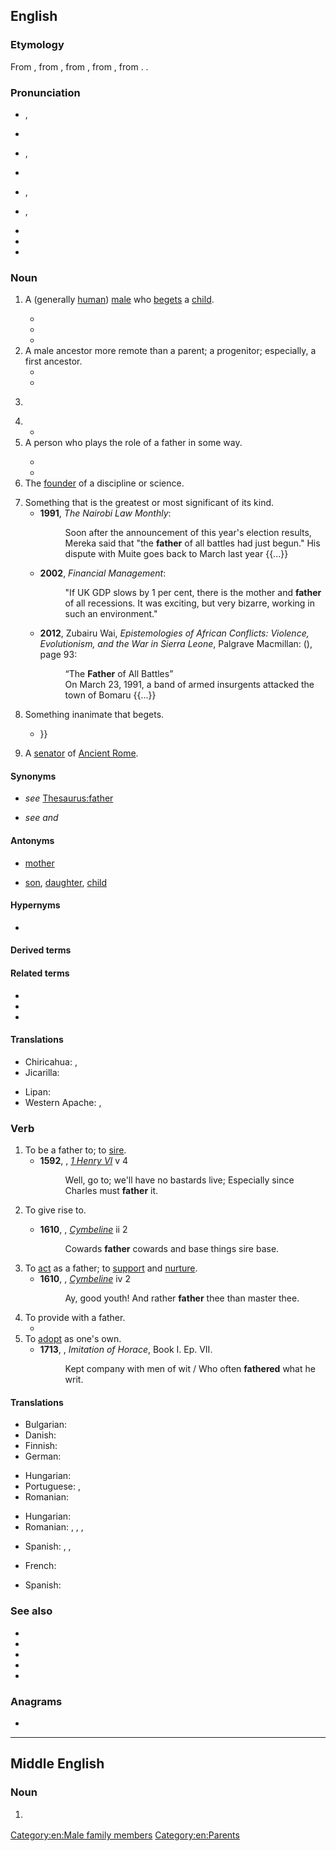 {{also|Father}}
==English==
{{wikipedia|dab=father (disambiguation)|father}}

===Etymology===
From {{inh|en|enm|fader}}, from {{inh|en|ang|fæder}}, from {{inh|en|gmw-pro|*fader}}, from {{inh|en|gem-pro|*fadēr}}, from {{inh|en|ine-pro|*ph₂tḗr}}. {{doublet|en|ayr|faeder|padre|pater|père}}.

===Pronunciation===
* {{a|RP}} {{enPR|fä'''th''ə(r)}}, {{IPA|en|/ˈfɑːðə(ɹ)/}}
* {{audio|en|LL-Q1860 (eng)-Back ache-father.wav|Audio (RP)}}
* {{a|GA}} {{enPR|fä'''th''ər}}, {{IPA|en|/ˈfɑðɚ/}}
* {{audio|en|En-us-father.ogg|Audio (GA)}}
* {{a|AusE}} {{enPR|fä'''th''ə}}, {{IPA|en|/ˈfaːðə/}}
* {{a|obsolete}} {{enPR|fă'''th''ər}}, {{IPA|en|/ˈfæðəɹ/}}
* {{homophones|en|farther|q1=in [[non-rhotic]] accents}}
* {{rhymes|en|ɑːðə(r)}}
* {{hyphenation|en|fa|ther}}

===Noun===
{{en-noun}}

# A (generally [[human]]) [[male]] who [[beget]]s a [[child]].
#: {{ux|en|My '''father''' was a strong influence on me.}}
#: {{ux|en|My friend Tony just became a '''father'''.}}
#* {{RQ:King James Version|Proverbs|10|1|nodot=yes|url=https://www.kingjamesbibleonline.org/1611_Proverbs-Chapter-10/|passage= The Pꝛouerbes of Solomon: A wiſe ſonne maketh a glad '''father''' : but a fooliſh sonne ''is'' the heauineſſe of his mother.}}
#* {{quote-book|en|1898|{{w|Winston Churchill (novelist)|Winston Churchill}}| {{w|The Celebrity}}| chapter=5| passage=When this conversation was repeated in detail within the hearing of the young woman in question, and undoubtedly for his benefit, Mr. Trevor threw shame to the winds and scandalized the Misses Brewster then and there by proclaiming his '''father''' to have been a country storekeeper.}}
#* {{quote-song|en|lyricist={{w|Cécile Corbel}}| composer={{w|Cécile Corbel}} and {{w|Simon Caby| lang=fr}}| format={{w|CD}}| publisher={{w|ヤマハミュージックコミュニケーションズ|Yamaha Music Communications|lang=ja}}| artist={{w|Cécile Corbel}}| | |My First Borrowing| date=Apr 7 2010| {{lang|ja|借りぐらし}} Kari-gurashi| trans-album=The Borrowers| |'''Father''', dear '''father'''<br>Will you be proud of me?<br>I wish I could be<br>Just like you.}}
# A male ancestor more remote than a parent; a progenitor; especially, a first ancestor.
#* {{RQ:King James Version|1 Kings|2|10|nodot=yes|url=https://www.kingjamesbibleonline.org/1611_1-Kings-Chapter-2/#10|passage= So Dauid ſlept with his '''fathers''', and was buried in the citie of Dauid.}}
#* {{RQ:King James Version|Romans|4|16|nodot=yes|url=https://www.kingjamesbibleonline.org/1611_Romans-Chapter-4/#16|passage=
Therefoꝛe ''it is'' of faith, that it might bee by grace; to the ende the pꝛomiſe might be ſure to all the ſeede, not to that onely which is of the Law, but to that alſo which is of the faith of Abꝛaham, who is the '''father''' of vs all,}}
# {{non-gloss definition|A term of respectful address for an elderly man.}}
#: {{ux|en|Come, '''father'''; you can sit here.}}
# {{non-gloss definition|A term of respectful address for a priest.}}
#* {{RQ:Shakespeare Measure|III|ii|passage=Bless you, good '''father''' friar!}}
# A person who plays the role of a father in some way.
#: {{ux|en|My brother was a '''father''' to me after my parents got divorced.}}
#: {{ux|en|The child is '''father''' to the man.}}
#* {{RQ:King James Version|Job|29|16|nodot=yes|url=https://www.kingjamesbibleonline.org/1611_Job-Chapter-29/#1616|passage=I was a '''father''' to the pooꝛe : and the cauſe which I knewe not, I ſearched out.}}
#* {{RQ:King James Version|Genesis|45|8|nodot=yes|url=https://www.kingjamesbibleonline.org/1611_Genesis-Chapter-45/#8|passage=So now it was not you ''that'' sent me hither, but God : and he hath made me a '''father''' to Pharaoh, and loꝛd of all his houſe, and a ruler thꝛoughout all the land of Egypt.}}
# The [[founder]] of a discipline or science.
#: {{ux|en|Albert Einstein is the '''father''' of modern physics.}}
# Something that is the greatest or most significant of its kind.
#* '''1991''', ''The Nairobi Law Monthly'':
#*: Soon after the announcement of this year&#39;s election results, Mereka said that &quot;the '''father''' of all battles had just begun.&quot; His dispute with Muite goes back to March last year {{...}}
#* '''2002''', ''Financial Management'':
#*: &quot;If UK GDP slows by 1 per cent, there is the mother and '''father''' of all recessions. It was exciting, but very bizarre, working in such an environment.&quot;
#* '''2012''', Zubairu Wai, ''Epistemologies of African Conflicts: Violence, Evolutionism, and the War in Sierra Leone'', Palgrave Macmillan: ({{ISBN|9781137280794}}), page 93:
#*: “The '''Father''' of All Battles”
#*: On March 23, 1991, a band of armed insurgents attacked the town of Bomaru {{...}}
# Something inanimate that begets.
#* {{quote-book|en|page=88|author={{w|Richard Lovelace}}|title= Amyntor's Grove, His Chloris, Arigo, and Gratiana. An Elogie.|year=1649|publisher= Thomas Harper|url= https://books.google.co.nz/books?id=LnlMAAAAcAAJ |passage= But may the Sun and gentle weather, / When you are both growne ripe together, / Load you with fruit, ſuch as your '''Father''' / From you with all the joyes doth gather : / And may you when one branch is dead / Graft ſuch another in it's ſtead,{{...}} }}
# {{lb|en|historical}} A [[senator]] of [[Ancient Rome]].

====Synonyms====
* {{sense|parent}} ''see'' [[Thesaurus:father]]
* {{sense|most significant thing}} ''see'' {{l|en|mother}} ''and'' {{l|en|granddaddy}}

====Antonyms====
* {{qualifier|with regards to gender}} [[mother]]
* {{qualifier|with regards to ancestry}} [[son]], [[daughter]], [[child]]

====Hypernyms====
* {{sense|a male parent}} {{l|en|parent}}

====Derived terms====
{{col4|en
|be gathered to one's fathers
|Father Christmas
|Father of Lies
|father of the House
|Father Time
|Father's Day
|fatherhood
|father-in-law
|fatherland
|fatherless
|fatherlike
|fatherliness
|fatherly
|father tongue
|forefather
|godfather
|God the Father
|grandfather
|great-grandfather
|Heavenly Father
|highfather
|how's your father
|like father, like son
|penny-father
|stepfather
}}

====Related terms====
* {{l|en|Father}}
* {{l|en|Jupiter}}
* {{l|en|paternal}}

====Translations====
{{trans-top|male parent}}
{{multitrans|data=
* Abaza: {{tt|abq|аба}}
* Abkhaz: {{tt|ab|аб}}
* Acholi: {{tt|ach|abaa}}
* Adyghe: {{tt|ady|ты}}
* Afar: {{tt|aa|abba}}
* Afrikaans:  {{q|formal}} {{tt+|af|vader}}, {{qualifier|informal}} {{tt+|af|pa}}
* Ainu: {{tt|ain|アチャ|tr=aca}}
* Akkadian: {{tt|akk|𒀜|tr=abu}}
* Albanian: {{tt+|sq|baba|m}}, {{tt+|sq|atë|m}}
* Aleut: {{tt|ale|adax}}
* American Sign Language: {{tt|ase|5@Forehead-ThumbBack Contact}}
* Amharic: {{tt|am|እባት|m}}
* Amis: {{tt|ami|ama^}}; {{tt|ami|wama}} {{q|Nataoran Amis}}
* Ammonite: {{tt|sem-amm|𐤀𐤁}}
* Amurdag: {{tt|amg|iraba}}
* Angloromani: {{tt|rme|dad}}, {{tt|rme|daddarus}}, {{tt|rme|daddi}}, {{tt|rme|daddus}}
* Apache:
*: Western Apache: {{tt|apw|tʼaah}}
* Arabic: {{tt+|ar|أَب|m}}, {{tt+|ar|وَالِد|m}}
* Aragonese: {{tt+|an|pai|m}}
* Aramaic:
*: Classical Syriac: {{tt|syc|ܐܒܐ|m|tr=ʾăḇā}}, {{tt|syc|ܝܠܘܕܐ|m|tr=yālōḏā}}, {{tt|syc|ܒܒܐ|m|tr=bābā}}
*: Jewish Aramaic: {{tt|arc|אַבָּא|m|tr=ʾabbā}}
* Armenian: {{tt+|hy|հայր}}, {{tt+|hy|պապա}} {{qualifier|informal}}
* Aromanian: {{tt|rup|tatã|m}}
* Assamese: {{tt|as|দেউতা}}, {{tt|as|পিতা}}, {{tt|as|বাপ}}, {{tt|as|আব্বা}}
* Asturian: {{tt+|ast|padre|m}}, {{tt+|ast|pá|m}}
* Atayal: {{tt|tay|yaba}}
* Avar: {{tt|av|эмен}}
* Avestan: {{tt|ae|𐬞𐬌𐬙𐬀𐬭}}
* Aymara: {{t-needed|ay}}
* Azerbaijani: {{tt+|az|ata}}, {{qualifier|dialect}} {{tt|az|dədə}}
* Baba Malay: {{tt|mbf|bapak}}
* Baluchi: {{tt|bal|پت|tr=pit}}, {{tt|bal|پس|tr=pis}}, {{tt|bal|ابا|tr=abbá}}
* Bashkir: {{tt|ba|атай}}
* Basque: {{tt+|eu|aita}}
* Bats: {{tt|bbl|დად}}
* Bavarian: {{tt|bar|vadda}}
* Beja: {{tt|bej|baab}}
* Belarusian: {{tt|be|ба́цька|m}}, {{tt|be|айце́ц|m}}, {{tt|be|та́та|m}} {{qualifier|colloquial}}
* Bengali: {{tt+|bn|আব্বা}}, {{tt+|bn|পিতা}}, {{tt+|bn|বাবা}}
* Bikol Central: {{tt+|bcl|ama}}
* Bourguignon: {{tt|roa-brg|peire|m}}, {{tt|roa-brg|poupa|m}} {{qualifier|informal}}, {{tt|roa-brg|'pa}} {{qualifier|informal}}
* Brahui: {{tt|brh|baawa}}
* Breton: {{tt+|br|tad|m}}, {{tt+|br|tadoù|p}}
* Bulgarian: {{tt+|bg|баща́|m}}, {{tt+|bg|та́тко|m}}, {{tt|bg|тати|m}}, {{tt+|bg|отец|m}}
* Bunun: {{tt|bnn|tama}}
* Burmese: {{tt+|my|အဖေ}}, {{tt+|my|အဖ}}, {{qualifier|formal}} {{tt+|my|ဖခင်}}
* Buryat: {{tt|bua|эсэгэ}}
* Caló: {{tt|rmq|dada|m}}
* Catalan: {{tt+|ca|pare|m}}
* Cebuano: {{tt|ceb|amahan}}
* Central Dusun: {{tt|dtp|tapa}}
* Central Huishui Hmong: {{tt|hmc|txiv}}
* Central Sierra Miwok: {{tt|csm|ʔypýˑ-}}
* Chakma: {{t-needed|ccp}}
* Chavacano: {{tt|cbk|tata}}
* Chechen: {{tt|ce|да}}
* Cherokee: {{tt|chr|ᎡᏙᏓ}}, {{tt|chr|ᎠᏓᏙᏓ}}
* Chichewa: {{tt|ny|bambo}}, {{tt|ny|tate}}
* Chinese:
*: Cantonese: {{tt|yue|父親}}, {{tt|yue|父亲|tr=fu6 can1}}, {{tt+|yue|爸爸|tr=baa1-4 baa1}} {{qualifier|colloquial}}, {{tt+|yue|老竇}}, {{tt+|yue|老窦}}, {{tt+|yue|老豆|tr=lou5 dau6}}
*: Dungan: {{tt|dng|фучин}}, {{tt|dng|дада}}, {{tt|dng|да}}, {{tt|dng|де}}, {{tt|dng|деде}}, {{tt|dng|лозы}} {{qualifier|colloquial}}, {{tt|dng|ада}}
*: Hakka: {{tt|hak|父親}}, {{tt|hak|父亲|tr=fu-chhîn}}, {{tt|hak|阿爸|tr=â-pâ}}
*: Mandarin: {{tt+|cmn|父親}}, {{tt+|cmn|父亲|tr=fùqīn}}, {{tt+|cmn|父|tr=fù}}, {{tt+|cmn|爸爸|tr=bàba}}, {{tt+|cmn|爹|tr=diē}} {{qualifier|colloquial}}, {{tt+|cmn|老子|tr=lǎozi}} {{qualifier|slang}}
*: Min Nan: {{tt+|nan|爹親}}, {{tt|nan|爹亲|tr=tia-chhin}}, {{tt|nan|娘爸}}/{{tt|nan|娘父|tr=niû-pē}}, {{tt|nan|父親}}, {{tt|nan|父亲|tr=hū-chhin}}, {{tt+|nan|阿爸|tr=a-pah / a-pa / a-pâ}}
*: Wu: {{tt|wuu|父親}}, {{tt|wuu|父亲|tr=vu qin}}, {{tt|wuu|爸爸|tr=pa pa}}
* Chinook Jargon: {{tt|chn|papa}}
* Chuukese: {{tt|chk|sam}}
* Chuvash: {{tt|cv|атте}}
* Comanche: {{tt|com|apʉ}}
* Coptic:
*: Bohairic: {{tt|cop|ⲓⲱⲧ|m}}, {{tt|cop|ⲡⲁⲧⲣⲟⲥ|m}}, {{tt|cop|ⲓⲟϯ|p}}
*: Sahidic: {{tt|cop|ⲉⲓⲱⲧ|m}}, {{tt|cop|ⲡⲁⲧⲣⲟⲥ|m}}, {{tt|cop|ⲉⲓⲟⲧⲉ|p}}
* Cornish: {{tt|kw|tas|m}}, {{tt|kw|sira|m}}
* Corsican: {{tt|co|babbu}}, {{tt|co|padre}}
* Crimean Tatar: {{tt|crh|baba}}
* Czech: {{tt+|cs|otec}}, {{tt+|cs|táta}}, {{tt+|cs|tatínek}}, {{tt+|cs|taťka}}, {{tt+|cs|fotr|m}} {{qualifier|pejorative}}
* Dalmatian: {{tt|dlm|tuota|m}}, {{tt|dlm|teta}}
* Danish: {{tt+|da|far|c}}, {{tt+|da|fader|c}}
* Darkinjung: {{tt|xda|biambai}}
* Dhivehi: {{tt|dv|ބައްޕަ}}
* Dutch: {{tt+|nl|vader|m}}, {{tt+|nl|papa}} {{qualifier|informal}}
* Eastern Mari: {{tt|chm|ача}}
* Eastern Mnong: {{tt|mng|bap}}
* Edomite: {{tt|xdm|𐤀𐤁}}
* Egyptian: {{t-egy|jt|m|h=i-t:f-A1}}
* Elfdalian: {{tt|ovd|faðer|m}}
* Erzya: {{tt|myv|тетя}}
* Eshtehardi: {{tt|esh|دادا|m|tr=dādā}}
* Esperanto: {{tt+|eo|patro}}
* Estonian: {{tt+|et|isa}}
* Etruscan: {{tt|ett|𐌀𐌐𐌀}}
* Evenki: {{tt|evn|ама}}
* Ewe: {{t-needed|ee}}
* Extremaduran: {{tt|ext|pairi}}
* Faroese: {{tt+|fo|faðir|m}}, {{tt+|fo|pápi|m}}, {{tt+|fo|babba|m}}
* Fijian: {{tt+|fj|tama}}
* Finnish: {{tt+|fi|isä}}
* French: {{tt+|fr|père|m}}, {{tt+|fr|papa}} {{qualifier|informal}}
* Friulian: {{tt|fur|pari|m}}
* Gagauz: {{tt|gag|boba}}, {{tt|gag|ata}}
* Galician: {{tt+|gl|pai|m}}, {{tt+|gl|padre|m}}
* Ge'ez: {{tt|gez|ኣብ}}
* Georgian: {{tt|ka|მამა}}
* German: {{tt+|de|Vater|m}}
*: Alemannic German: {{tt|gsw|Vatter|m}}
* Gondi: {{t-needed|gon}}
* Gooniyandi: {{tt|gni|ngaboo}}
* Gothic: {{tt|got|𐌰𐍄𐍄𐌰|m}}, {{tt|got|𐍆𐌰𐌳𐌰𐍂|m}}
* Greek: {{tt+|el|πατέρας|m}}
*: Ancient: {{tt|grc|πατήρ|m}}
* Greenlandic: {{tt|kl|ataata}}
* Guaraní: {{tt|gn|úva}}, {{tt+|gn|túva}}, {{tt|gn|ru}}, {{tt|gn|itúva}}, {{tt|gn|ru}}
* Gujarati: {{tt+|gu|પિતા|m}}
* Gunwinggu: {{tt|gup|ngabba}}
* Haitian Creole: {{tt|ht|papa}}
* Hausa: {{tt|ha|uba}}, {{tt|ha|baba}}
* Hawaiian: {{tt|haw|makua kāne}}
* Hebrew: {{tt+|he|אָב|m|tr=av}}
* Hindi: {{tt+|hi|पिता|m}}, {{tt+|hi|वालिद|m}}, {{tt+|hi|बाप|m}}, {{tt+|hi|पिदर|m}}
* Hittite: {{tt|hit|𒀜𒋫|tr=atta|c}}, {{tt|hit|𒀜𒋫𒀸|tr=attas}}
* Hungarian: {{tt+|hu|apa}}
* Hunsrik: {{tt|hrx|Fatter|m}}
* Iban: {{tt|iba|apai}}
* Icelandic: {{tt+|is|faðir|m}}, {{tt+|is|pabbi|m}} {{qualifier|colloquial}}
* Ido: {{tt+|io|patro}}
* Igbo: {{tt|ig|nna}}
* Ilocano: {{tt|ilo|ama}}
* Inari Sami: {{tt|smn|eeči}}
* Indonesian: {{tt+|id|bapa}}, {{tt+|id|bapak}}, {{tt+|id|ayah}}, {{tt+|id|ayahanda}}
* Ingush: {{tt|inh|да}}
* Interlingua: {{tt+|ia|patre}}
* Inuktitut: {{tt|iu|ᐊᑖᑕ}}
* Inupiaq: {{t|ik|aapa}}, {{t|ik|taata}}
* Irish: {{tt+|ga|athair|m}}
*: Old Irish: {{tt|sga|athair|m}}
* Italian: {{tt+|it|padre|m}}, {{tt+|it|babbo|m}}, {{tt+|it|papà|m}}
* Japanese: {{tt+|ja|お父さん|tr=おとうさん, otōsan}}, {{tt+|ja|父|tr=ちち, chichi}} {{qualifier|humble}}, {{tt+|ja|パパ|tr=papa}}
* Jarai: {{tt|jra|ama}}, {{tt|jra|ama}}
* Javanese: {{tt+|jv|bapak}}
* Jeju: {{tt|jje|아방|tr=abang}}
* Jersey Dutch: {{tt|gmw-jdt|vâder|m}}
* K'iche': {{tt|quc|qajaw}}
* Kabardian: {{tt|kbd|адэ}}
* Kalmyk: {{tt|xal|эцк}}
* Kamba: {{tt|kam|ethe}}
* Kannada: {{tt+|kn|ತಂದೆ}}, {{tt+|kn|ಅಪ್ಪ}}
* Kapampangan: {{tt|pam|tatang}}
* Karachay-Balkar: {{tt|krc|ата}}
* Karelian: {{tt|krl|ižä}}, {{tt|krl|tuatto}}
* Kashubian: {{tt|csb|òjc|m}}, {{tt+|csb|tatk|m}}
* Kavalan: {{tt|ckv|tama}}
* Kazakh: {{tt+|kk|ата}}, {{tt+|kk|әке}}, {{tt+|kk|көке}}
* Kemi Sami: {{tt|sjk|äätj}}
* Khmer: {{tt+|km|ឪពុក}}, {{tt+|km|ពុក}}, {{tt|km|ឳ}}
* Klamath-Modoc: {{tt|kla|ptisap}}
* Komi-Permyak: {{tt|koi|бать}}
* Korean: {{tt+|ko|아버지}}, {{tt+|ko|아빠}}, {{qualifier|honorific}} {{tt+|ko|아버님}}, {{tt+|ko|애비}} {{qualifier|humble}}
* Kristang: {{tt|mcm|pai}}
* Kumyk: {{tt|kum|ата}}
* Kurdish:
*: Central Kurdish: {{tt+|ckb|باوک}}, {{tt+|ckb|باو}}, {{tt+|ckb|باب}}
*: Northern Kurdish: {{tt+|kmr|bab|m}}, {{tt+|kmr|bav|m}}
* Kurukh: {{t-needed|kru}}
* Kyrgyz: {{tt+|ky|ата}}
* Laboya: {{tt|lmy|ama}}
* Ladin: {{t-needed|lld}}
* Lao: {{tt+|lo|ພໍ່}}
* Latgalian: {{tt|ltg|tāvs}}
* Latin: {{tt+|la|pater|m}}, {{tt|la|genitor|m}}, {{tt+|la|parens|m}}
* Latvian: {{tt+|lv|tēvs|m}}, {{tt|lv|tētis|m}} {{qualifier|dad}}, {{tt|lv|papucītis|m}} {{qualifier|sexual, sarcastic}}
* Laz: {{tt|lzz|მუმული}}
* Ligurian: {{t-needed|lij}}
* Lithuanian: {{tt+|lt|tėvas|m}}
* Livonian: {{tt|liv|izā}}, {{tt|liv|tōți}} {{qualifier|dad}}
* Lombard: {{t-needed|lmo}}
* Low German: {{tt+|nds-de|Vader}}, {{l|nds|vader}}
*: Dutch Low Saxon: {{tt|nds-nl|voa}} {{qualifier|Gronings}}, {{tt|nds-nl|pabbe}} {{qualifier|Gronings}}
* Luhya: {{tt|luy|papa}}
* Luo: {{tt|luo|baba}}
* Luxembourgish: {{tt|lb|Papp}}
* Lydian: {{tt|xld|𐤠𐤯𐤠}}
* Lü: {{tt|khb|ᦗᦸᧈ}}
* Macedonian: {{tt+|mk|та́тко|m}}
* Malagasy: {{tt+|mg|aba}}, {{tt+|mg|ada}}
* Malay: {{tt+|ms|bapa}}, {{tt+|ms|ayah}}, {{tt|ms|bapak}}, {{tt|ms|ayahanda}}, {{tt|ms|rama}}, {{tt+|ms|abah}}
* Malayalam: {{tt|ml|അച്ഛന്‍}}, {{tt+|ml|പിതാവ്}}
* Maltese: {{tt|mt|missier|m}}
{{trans-mid}}
* Manchu: {{tt|mnc|ᠠᠮᠠ}}
* Mansi: {{tt|mns|а̄сь}}
* Manx: {{tt|gv|ayr|m}}
* Maore Comorian: {{tt|swb|ɓaɓa|c5|c6}}
* Maori: {{tt|mi|matua taane}}, {{tt|mi|tāne}}
* Marathi: {{tt|mr|पिता|m}}
* Mazanderani: {{tt|mzn|پیه‌ر|tr=pier}}
* Mbabaram: {{tt|vmb|nganjan}}
* Middle Persian: {{tt|pal|pid}}
* Minaean: {{tt|inm|𐩱𐩨|tr='b}}
* Mingrelian: {{tt|xmf|მუმა}}
* Mirandese: {{tt|mwl|pai}}
* Miyako: {{tt|mvi|アサ|tr=asa}}
* Moabite: {{tt|obm|𐤀𐤁}}
* Moksha: {{tt|mdf|аля}}
* Mongolian: {{tt+|mn|аав}} {{qualifier|informal}}, {{tt+|mn|эцэг}} {{qualifier|formal}}
* Muong: {{tt|mtq|pổ}}
* Mwani: {{tt|wmw|baba}}, {{tt|wmw|wawa}}
* Mycenaean Greek: {{tt|gmy|𐀞𐀳}}
* Mòcheno: {{tt|mhn|tata|m}}
* Nahuatl: {{tt+|nah|tahtli}}
* Nama: {{tt|naq|ǁgûb}}
* Navajo: {{tt|nv|azhéʼé|sc=Latn}}, {{tt|nv|ataaʼ|sc=Latn}}
* Neapolitan: {{tt|nap|pate}}
* Nepali: {{tt+|ne|बाबु|m}}, {{tt|ne|बुवा}}, {{tt+|ne|बा}}
* Nheengatu: {{tt|yrl|paia}}
* Nivkh: {{tt|niv|ытк}}, {{tt|niv|ытык}}, {{tt|niv|ытка}}, {{tt|niv|ытыка}}
* Norman: {{tt|nrf|père|m}} {{qualifier|continental Normandy}}, {{tt|nrf|pére|m}} {{qualifier|Guernsey}}, {{tt|nrf|péthe|m}} {{qualifier|Jersey}}
* North Frisian:
*: Föhr-Amrum: {{tt|frr|aatj|m}}
*: Hallig: {{tt|frr|baabe|m}}
*: Mooring: {{tt|frr|tääte|m}}
*: Sylt: {{tt|frr|Faađer|c}}
* Northern Ohlone: {{tt|cst|ká̄nak'ap̄a}}
* Northern Sami: {{tt|se|áhčči}}
* Norwegian: {{tt+|no|far}}, {{tt+|no|pappa}}, {{tt+|no|fader}}
* O'odham: {{tt|ood|o꞉g}}
* Occitan: {{tt+|oc|paire|m}}
* Ojibwe: {{q|my father}} {{tt|oj|imbaabaa}}, {{t|oj|indede}}
* Okinawan: {{t-needed|ryu}}
* Old Church Slavonic:
*: Cyrillic: {{tt|cu|отьць|m}}
*: Glagolitic: {{tt|cu|ⱁⱅⱐⱌⱐ|m}}
* Old East Slavic: {{tt|orv|отьць|m}}
* Old English: {{tt+|ang|fæder|m}}
* Old Persian: {{tt|peo|𐎱𐎡𐎫𐎠|ts=pitā}}
* Old Prussian: {{tt|prg|tāws|m}}, {{tt|prg|tāwas}} {{qualifier|regional}}
* Old Turkic: {{tt|otk|𐰴𐰭|tr=qaŋ}}, {{tt|otk|𐰯𐰀|tr=apa}}
* Oriya: {{tt+|or|ବାପା}}
* Oromo: {{t|om|abbaa}}
* Oscan: {{tt|osc|𐌐𐌀𐌕𐌝𐌓}}
* Ossetian: {{tt|os|фыд}}
* Ottoman Turkish: {{tt|ota|بابا|tr=bâbâ}}, {{tt|ota|اب|tr=eb}}, {{tt|ota|پدر|tr=peder}}, {{tt|ota|والد|tr=vâlid}}, {{tt|ota|اتا|tr=ata}}
* Pacoh: {{tt|pac|counh}}, {{tt|pac|a-ám}}
* Pali: {{tt|pi|janako|m}}
*: Devanagari: {{tt|pi|जनको|m|tr=janako}}
* Papiamentu: {{tt|pap|tata}}
* Pashto: {{tt+|ps|پلار|m|tr=plār}}
* Persian: {{tt+|fa|پدر|tr=pedar}}, {{tt+|fa|بابا|m|tr=bâbâ}}
* Phoenician: {{tt|phn|𐤀𐤁|m}}
* Phrygian: {{tt|xpg|πατερης}}
* Piedmontese: {{t-needed|pms}}
* Pirahã: {{tt|myp|baíxi}}
* Pite Sami: {{tt|sje|áhttje}}
* Pitjantjatjara: {{tt|pjt|mama}}, {{tt|pjt|punari}}
* Plains Apache: {{tt|apk|t’aah|tr=-[[t’á’]]}}
* Plautdietsch: {{tt+|pdt|Voda|m}}
* Polabian: {{tt|pox|aită|m}}
* Polish: {{tt+|pl|ojciec|m-pr}}, {{tt+|pl|tata|m-pr}} {{qualifier|familiar}}
* Portuguese: {{tt+|pt|pai|m}}
* Punjabi: {{tt|pa|ਪਿਓ|m}}, {{tt|pa|ਪਿਤਾ|m}}, {{tt|pa|ਬਾਪ|m}}
* Q'eqchi: {{tt|kek|yuwaʼ}}
* Quechua: {{tt|qu|tayta}}, {{tt|qu|tata}}
* Rade: {{tt|rad|ama}}
* Rajasthani: {{t-needed|raj}}
* Rohingya: {{tt|rhg|bab}}, {{tt|rhg|baf}}, {{tt|rhg|abba}}
* Romagnol: {{t-needed|rgn}}
* Romani: {{tt|rom|dad|m}}
*: Balkan Romani: {{tt|rmn|dad|m}} {{qualifier|Bugurdži|Crimea|Kosovo Arli|Macedonian Arli|Sofia Erli|Ursari}}, {{tt|rmn|dat|m}} {{qualifier|Sepečides|Sofia Erli}}
*: Baltic Romani: {{tt|rml|daad|m}} {{qualifier|Latvia}}, {{tt|rml|dad|m}} {{qualifier|Lithuania|North Russia}}
*: Carpathian Romani: {{tt|rmc|dad|m}} {{qualifier|Burgenland|East Slovakia|Gurvari|Hungarian Vend|Prekmurski|Romungro|Veršend}}
*: Kalo Finnish Romani: {{tt|rmf|daad|m}}
*: Sinte Romani: {{tt|rmo|dad|m}}
*: Vlax Romani: {{tt|rmy|dad|m}} {{qualifier|Banatiski Gurbet|Gurbet|Kalderaš|Lovara|Macedonian Džambazi|Sremski Gurbet}}
*: Welsh Romani: {{tt|rmw|dad|m}}
* Romanian: {{tt+|ro|tată|m}}
* Romansch: {{tt|rm|bap|m}}, {{tt|rm|bab|m}}
* Russian: {{tt+|ru|оте́ц|m}}, {{tt+|ru|па́па|m}} {{qualifier|colloquial}}, {{tt+|ru|ба́тя|m}} {{qualifier|colloquial}}, {{tt+|ru|ба́тюшка|m}}, {{tt+|ru|ба́тька|m}}, {{tt+|ru|папа́ша|m}} {{qualifier|may sound derogatory}}, {{tt+|ru|тя́тя|m}}
* Rusyn: {{tt|rue|ня́ньо|m}}, {{tt|rue|ня́нько|m}}, {{tt|rue|оте́ць|m}}
* Rwanda-Rundi: {{tt+|rw|so}}
* Saaroa: {{tt|sxr|ama'a}}
* Sabaean: {{tt|xsa|𐩱𐩨|tr='b}}
* Saisiyat: {{tt|xsy|yaba'}}
* Samoan: {{tt+|sm|tama}}
* Sanskrit: {{tt+|sa|पितृ|m}}, {{tt|sa|पितर|m}}
* Sardinian: {{tt|sc|babbu|m}}
* Saterland Frisian: {{t|stq|Foar}}
* Scots: {{tt|sco|faither}}, {{tt|sco|fader}}
* Scottish Gaelic: {{tt+|gd|athair|m}}
* Serbo-Croatian:
*: Cyrillic: {{tt|sh|о̀тац|m}}
*: Roman: {{tt+|sh|òtac|m}}
* Shan: {{tt+|shn|ပေႃႈ}}
* Shona: {{tt|sn|baba}}
* Sicilian: {{tt+|scn|patri|m}}
* Sikkimese: {{t-needed|sip}}
* Silesian: {{tt|szl|uojćec|m}}
* Sindhi: {{tt|sd|پيء|tr=pīʾu}}, {{tt|sd|بابو|tr=bābō}}
* Sinhalese: {{tt+|si|තාත්තා}}
* Skolt Sami: {{tt|sms|eʹčč}}
* Slovak: {{qualifier|formal}} {{tt+|sk|otec}}, {{qualifier|diminutive}} {{tt+|sk|tato}}, {{qualifier|diminutive}} {{tt+|sk|tatko}}, {{qualifier|diminutive}} {{tt|sk|tatíčko}}, {{qualifier|pejorative}} {{tt|sk|foter}}
* Slovene: {{tt+|sl|oče|m}}, {{tt|sl|očka|m}}, {{qualifier|dialect}} {{tt+|sl|tata|m}}, {{qualifier|dialect}} {{tt+|sl|ata|m}}
* Somali: {{tt+|so|aabo}}, {{tt+|so|aabbe}}
* Sorbian:
*: Lower Sorbian: {{tt|dsb|nan|m}}
*: Upper Sorbian: {{tt|hsb|nan|m}}, {{tt|hsb|wótc|m}}
* Sotho: {{tt+|st|ntate}}
* South Picene: {{tt|spx|𐌐𐌀𐌕𐌄𐌓𐌄𐌝𐌇}}
* Spanish: {{tt+|es|padre|m}}
* Sudovian: {{tt|xsv|tāvas|m}}
* Sumerian: {{tt|sux|𒀀𒀀|tr=A.A}}, {{tt|sux|𒀁|tr=IDUM}}, {{tt|sux|𒀋|tr=ABBA2}}, {{tt|sux|𒀜𒁕|tr=AD.DA}}
* Sundanese: {{tt|su|rama}}
* Svan: {{tt|sva|მუ}}
* Swahili: {{tt+|sw|baba}}, {{tt+|sw|mzee}}
* Swedish: {{tt+|sv|fader}}, {{tt+|sv|far}}, {{tt+|sv|pappa}}
* Sylheti: {{tt|syl|ꠛꠣꠙ}}, {{tt|syl|ꠀꠛ꠆ꠛꠣ}}
* Tabasaran: {{tt|tab|адаш}}, {{tt|tab|аба}}
* Tagalog: {{tt+|tl|ama}}, {{tt+|tl|tatay}}
* Tajik: {{tt+|tg|падар}}, {{tt+|tg|бобо}}
* Talysh:
*: Asalemi: {{tt|tly|دده|tr=dada}}
* Tamil: {{tt+|ta|அப்பா}}, {{tt+|ta|தந்தை}}, {{tt+|ta|அத்தன்}}, {{tt+|ta|அப்பன்}}
* Taos: {{tt|twf|tǫ̏ména}}
* Taroko: {{tt|trv|tama}}
* Tatar: {{tt+|tt|ата}}, {{tt+|tt|әти}}, {{tt|tt|атай}}
* Telugu: {{tt+|te|నాన్న}}, {{tt+|te|తండ్రి}}
* Tetum: {{tt|tet|aman}}
* Thai: {{tt+|th|พ่อ}}, {{tt+|th|บิดา}}
* Thao: {{tt|ssf|ama}}
* Tibetan: {{tt|bo|པ་ཕ}}, {{tt|bo|ཕ་ལགས}} {{qualifier|honorific}}
* Tigre: {{tt|tig|አብ}}
* Tigrinya: {{tt+|ti|ኣቦ|m}}
* Tocharian A: {{tt|xto|pācar}}, {{tt|xto|āp}}
* Tocharian B: {{tt|txb|pācer}}, {{tt|txb|āppo}}
* Tok Pisin: {{tt|tpi|papa}}
* Traveller Norwegian: {{tt|rmg|dad}}
* Tsou: {{tt|tsu|amo}}
* Tupinambá: {{tt|tpn|uba}}
* Turkish: {{tt+|tr|baba}}, {{tt+|tr|ata}}
* Turkmen: {{tt|tk|kaka}}
* Tuvan: {{tt|tyv|ача}}, {{tt|tyv|ада}}
* Tày: {{tt|tyz|嗓}}, {{tt|tyz|嗚}}, {{tt|tyz|嗟}}
* Udmurt: {{tt|udm|атай}}, {{tt|udm|бубы}}, {{tt|udm|айы}}
* Ugaritic: {{tt|uga|𐎀𐎁}}
* Ukrainian: {{tt+|uk|ба́тько|m}}, {{tt+|uk|оте́ць|m}}, {{tt|uk|та́то|m}} {{qualifier|colloquial}}
* Urdu: {{tt+|ur|والد|m|tr=vālid}}, {{tt|ur|باپ|m|tr=bāp}}
* Uyghur: {{tt+|ug|دادا}}, {{tt+|ug|ئاتا}}
* Uzbek: {{tt+|uz|ota}}
* Venetian: {{tt+|vec|pare|m}}
* Veps: {{tt|vep|tat}}
* Vietnamese: {{qualifier|Southern Vietnam}} {{tt+|vi|ba}}, {{tt+|vi|cha}}, {{tt+|vi|tía}}, {{tt+|vi|thầy}}, {{tt+|vi|cậu}}, {{qualifier|Northern Vietnam}} {{tt+|vi|bố}}, {{tt+|vi|bác}}, {{tt+|vi|bọ}}, {{tt+|vi|áng}}
* Vilamovian: {{tt|wym|foter}}
* Volapük: {{tt+|vo|fat}}
* Votic: {{tt|vot|isä}}
* Võro: {{tt|vro|esä}}
* Walloon: {{tt+|wa|pere|m}}
* Wambaya: {{tt|wmb|irda}}
* Waneci: {{tt|wne|پيار|tr=piyār}}
* Welsh: {{tt+|cy|tad|m}}
* West Frisian: {{tt+|fy|heit}}, {{qualifier|archaic or phrasal}} {{tt|fy|faar}}
* Wiradhuri: {{tt|wrh|babiin}}
* Wolof: {{tt|wo|baay}}, {{tt|wo|pàppa}}
* Xhosa: {{tt|xh|ubawo}}, {{tt|xh|utata}}, {{tt|xh|uyise}}
* Yagara: {{tt|yxg|babun}}, {{tt|yxg|bing}}
* Yakut: {{tt|sah|аҕа}}
* Yami: {{tt|tao|ama}}
* Yiddish: {{tt|yi|פֿאָטער|m}}, {{tt|yi|טאַטע|m}}
* Yoruba: {{tt|yo|bàbá}}
* Yucatec Maya: {{tt|yua|taat}}
* Yup'ik: {{tt|esu|aata}}, {{tt|esu|ata}}
* Yuracare: {{tt|yuz|tata}}
* Yámana: {{tt|yag|imu}}
* Zazaki: {{tt+|zza|pi}}
* Zealandic: {{tt|zea|vaoder|m}}, {{tt|zea|vaer|m}}
* Zhuang: {{tt|za|baz}}, {{tt|za|baq}}, {{tt|za|boh}}, {{tt|za|box}}, {{tt|za|dax}}, {{tt|za|dez}}
* Zulu: {{qualifier|my}} {{tt+|zu|ubaba|c1a|c2a}}, {{qualifier|your}} {{tt|zu|uyihlo|c1a|c2a}}, {{qualifier|his/her}} {{tt|zu|uyise|c1a|c2a}}
* ǃXóõ: {{tt|nmn|a̰a}}
{{trans-bottom}}

{{trans-top|term of address for an elderly man}}
* Bulgarian: {{tt+|bg|татко}}
* Danish: {{tt+|da|fader|c}}
* Dutch: {{tt+|nl|vadertje|n}}
* German: {{tt|de|Väterchen|n}}
* Hungarian: {{tt+|hu|apó}}
* Ido: {{tt+|io|patro}}
* Indonesian: {{tt+|id|bung}}, {{tt+|id|bun}}
* Japanese: {{tt+|ja|おとうさん|tr=otōsan}}
* Latin: {{tt|la|atta|m}}
{{trans-mid}}
* Persian: {{tt+|fa|بابا|m|tr=bābā}}, {{tt+|fa|پدر|tr=pedar}}
* Portuguese: {{tt+|pt|senhor|m}}
* Romani: {{tt|rom|dad|m}}
* Russian: {{tt+|ru|оте́ц|m}}, {{tt+|ru|ба́тя|m}} {{qualifier|colloqial}}, {{tt+|ru|папа́ша|m}} {{qualifier|colloquial|pejorative}}
* Swahili: {{tt+|sw|baba}}
* Tagalog: {{tt+|tl|manong}}
* Tamil: {{tt+|ta|அய்யா}}
* Telugu: {{tt+|te|అయ్యా}}
{{trans-bottom}}

{{trans-top|term of address for a priest}}
* Arabic: {{tt|ar|بابا|m}}
* Armenian: {{tt|hy|տե՛ր հայր}}
* Chinese:
*: Cantonese: {{tt|yue|神父|tr=san4 fu6}}
*: Hakka: {{tt|hak|神父|tr=sṳ̀n-fu}}
*: Mandarin: {{tt+|cmn|神父|tr=shénfù}}
*: Min Nan: {{tt|nan|神父|tr=sîn-hū}}
* Galician: {{tt+|gl|padre|m}}
* Georgian: {{tt|ka|მამა}}, {{tt|ka|მამაო}}
* German: {{tt+|de|Vater|m}}, {{tt+|de|Pater|m}}, {{tt+|de|Pfarrer|m}}
* Hungarian: {{tt+|hu|atya}}
* Irish: {{tt+|ga|athair|f}}
{{trans-mid}}
* Kannada: {{tt+|kn|ಪಾದ್ರಿ}}
* Korean: {{t-needed|ko}}
* Norwegian:
*: Bokmål: {{tt+|nb|fader|m}}
*: Nynorsk: {{tt|nn|fader|m}}
* Polish: {{tt+|pl|ojciec|m}}
* Portuguese: {{tt+|pt|padre|m}}
* Punjabi: {{t|pa|پادرِی|m}}
* Romanian: {{tt+|ro|părinte|m}}
* Russian: {{tt+|ru|ба́тюшка|m}}
* Spanish: {{tt+|es|padre|m}}
* Tagalog: {{t-needed|tl}}
* Urdu: {{t|ur|پادری|m|tr=pādrī}}
* Welsh: {{tt+|cy|tad|m}}
}}<!-- close {{multitrans}} -->
{{trans-bottom}}

{{checktrans-top}}
* Chiricahua: {{t|apm|-taa}} {{q|Chiricahua}}, {{t|apm|-dádé}} {{q|Mescalero}}
* Jicarilla: {{t|apj|-ka’éé}}
{{trans-mid}}
* Lipan: {{t|apl|-dádí}}
* Western Apache: {{t|apw|-taa}}, {{t|apw|-taa’}}
{{trans-bottom}}

===Verb===
{{en-verb}}

# To be a father to; to [[sire]].
#* '''1592''', {{w|William Shakespeare}}, ''[[s:The_First_Part_of_King_Henry_the_Sixth|1 Henry VI]]'' v 4
#*: Well, go to; we'll have no bastards live; Especially since Charles must '''father''' it.
# {{lb|en|figuratively}} To give rise to.
#* '''1610''', {{w|William Shakespeare}}, ''[[s:The_Tragedy_of_Cymbeline|Cymbeline]]'' ii 2
#*: Cowards '''father''' cowards and base things sire base.
# To [[act]] as a father; to [[support]] and [[nurture]].
#* '''1610''', {{w|William Shakespeare}}, ''[[s:The_Tragedy_of_Cymbeline|Cymbeline]]'' iv 2
#*: Ay, good youth! And rather '''father''' thee than master thee.
# To provide with a father.
#* {{RQ:Shakespeare JC|II|i|passage=Think you I am no stronger than my sex, / Being so '''fathered''' and so husbanded?}}
# To [[adopt]] as one's own.
#* '''1713''', {{w|Jonathan Swift}}, ''Imitation of Horace'', Book I. Ep. VII.
#*: Kept company with men of wit / Who often '''fathered''' what he writ.

====Translations====
{{trans-top|to sire}}
* Bulgarian: {{t|bg|ставам баща}}
* Danish: {{t|da|være far for}}
* Finnish: {{t+|fi|siittää}} {{qualifier|to conceive}}
* German: {{t+|de|zeugen}}
{{trans-mid}}
* Hungarian: {{t+|hu|nemz}}
* Portuguese: {{t+|pt|gerar}}, {{t+|pt|procriar}}
* Romanian: {{t+|ro|procrea}}
{{trans-bottom}}

{{trans-top|to give rise to}}
* Hungarian: {{t+|hu|nemz}}
* Romanian: {{t+|ro|zămisli}}, {{t+|ro|crea}}, {{t|ro|da naștere}}, {{t+|ro|produce}}
{{trans-mid}}
* Spanish: {{t+|es|engendrar}}, {{t+|es|ocasionar}}, {{t+|es|producir}}
{{trans-bottom}}

{{trans-top|to act as a father}}
* French: {{t+|fr|paterner}}
{{trans-mid}}
* Spanish: {{t+|es|engendrar}}
{{trans-bottom}}

===See also===
* {{l|en|beget}}
* {{l|en|grandpa}}
* {{l|en|pater}}
* {{l|en|paternal}}
* {{l|en|sire}}

===Anagrams===
* {{anagrams|en|a=aefhrt|afther|fareth|hafter|trefah}}

[[Category:en:Male family members]]
[[Category:en:Parents]]

----

==Middle English==

===Noun===
{{head|enm|noun}}

# {{tlb|enm|Late ME}} {{alternative form of|enm|fader}}